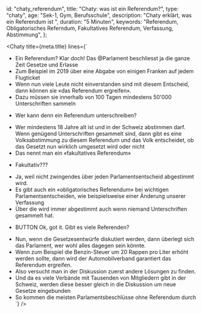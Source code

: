 
  id: "chaty_referendum",
  title: "Chaty: was ist ein Referendum?",
  type: "chaty",
  age: "Sek-1, Gym, Berufsschule",
  description: "Chaty erklärt, was ein Referendum ist ",
  duration: "5 Minuten",
  keywords:
    "Referendum, Obligatorisches Referndum, Fakultatives Referendum, Verfassung, Abstimmung",
};

<Chaty
  title={meta.title}
  lines={`
- Ein Referendum? Klar doch! Das @Parlament beschliesst ja die ganze Zeit Gesetze und Erlasse
- Zum Beispiel im 2019 über eine Abgabe von einigen Franken auf jedem Flugticket
- Wenn nun viele Leute nicht einverstanden sind mit diesem Entscheid, dann können sie «das Referendum ergreifen». 
- Dazu müssen sie innerhalb von 100 Tagen mindestens 50'000 Unterschriften sammeln
* Wer kann denn ein Referendum unterschreiben?
- Wer mindestens 18 Jahre alt ist und in der Schweiz abstimmen darf. Wenn genügend Unterschriften gesammelt sind, dann gibt es eine Volksabstimmung zu diesem Referendum und das Volk entscheidet, ob das Gesetzt nun wirklich umgesetzt wird oder nicht
- Das nennt man ein «fakultatives Referendum»
* Fakultativ???
- Ja, weil nicht zwingendes über jeden Parlamentsentscheid abgestimmt wird.
- Es gibt auch ein «obligatorisches Referendum» bei wichtigen Parlamentsentscheiden, wie beispielsweise einer Änderung unserer Verfassung
- Über die wird immer abgestimmt auch wenn niemand Unterschriften gesammelt hat.
* BUTTON Ok, got it. Gibt es viele Referenden?
- Nun, wenn die Gesetzesentwürfe diskutiert werden, dann überlegt sich das Parlament, wer wohl alles dagegen sein könnte. 
- Wenn zum Beispiel die Benzin-Steuer um 20 Rappen pro Liter erhöht werden sollte, dann wird der Automobilverband garantiert das Referendum ergreifen. 
- Also versucht man in der Diskussion zuerst andere Lösungen zu finden. 
- Und da es viele Verbände mit Tausenden von Mitgliedern gibt in der Schweiz, werden diese besser gleich in die Diskussion um neue Gesetze eingebunden
- So kommen die meisten Parlamentsbeschlüsse ohne Referendum durch
`}
/>
